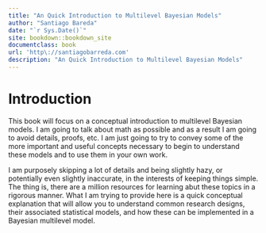```yaml
--- 
title: "An Quick Introduction to Multilevel Bayesian Models"
author: "Santiago Bareda"
date: "`r Sys.Date()`"
site: bookdown::bookdown_site
documentclass: book
url: 'http\://santiagobarreda.com'
description: "An Quick Introduction to Multilevel Bayesian Models"
---
```


# Introduction {-}

This book will focus on a conceptual introduction to multilevel Bayesian models. I am going to talk about math as possible and as a result I am going to avoid details, proofs, etc. I am just going to try to convey some of the more important and useful concepts necessary to begin to understand these models and to use them in your own work. 

I am purposely skipping a lot of details and being slightly hazy, or potentially even slightly inaccurate, in the interests of keeping things simple. The thing is, there are a million resources for learning abut these topics in a rigorous manner. What I am trying to provide here is a quick conceptual explanation that will allow you to understand common research designs, their associated statistical models, and how these can be implemented in a Bayesian multilevel model. 